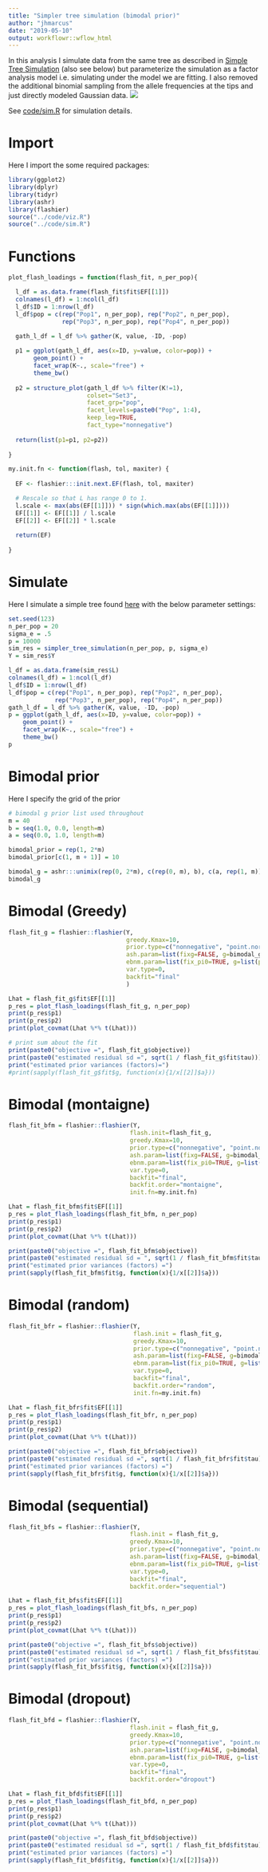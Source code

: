 ```yaml
---
title: "Simpler tree simulation (bimodal prior)"
author: "jhmarcus"
date: "2019-05-10"
output: workflowr::wflow_html
---
```


In this analysis I simulate data from the same tree as described in [Simple Tree Simulation](simple_tree_simulation.html) (also see below) but parameterize the simulation as a factor analysis model i.e. simulating under the model we are fitting. I also removed the additional binomial sampling from the allele frequencies at the tips and just directly modeled Gaussian data. 
![](https://www.dropbox.com/s/atw1xuuzavxf1ce/treemix.png?raw=1)

See [code/sim.R](https://github.com/jhmarcus/drift-workflow/tree/master/code/sim.R) for simulation details.

# Import

Here I import the some required packages:

```r
library(ggplot2)
library(dplyr)
library(tidyr)
library(ashr)
library(flashier)
source("../code/viz.R")
source("../code/sim.R")
```

# Functions

```r
plot_flash_loadings = function(flash_fit, n_per_pop){

  l_df = as.data.frame(flash_fit$fit$EF[[1]])
  colnames(l_df) = 1:ncol(l_df)
  l_df$ID = 1:nrow(l_df)
  l_df$pop = c(rep("Pop1", n_per_pop), rep("Pop2", n_per_pop),
               rep("Pop3", n_per_pop), rep("Pop4", n_per_pop))
  
  gath_l_df = l_df %>% gather(K, value, -ID, -pop) 

  p1 = ggplot(gath_l_df, aes(x=ID, y=value, color=pop)) + 
       geom_point() +
       facet_wrap(K~., scale="free") +
       theme_bw() 
  
  p2 = structure_plot(gath_l_df %>% filter(K!=1), 
                      colset="Set3", 
                      facet_grp="pop", 
                      facet_levels=paste0("Pop", 1:4),
                      keep_leg=TRUE,
                      fact_type="nonnegative") 
  
  return(list(p1=p1, p2=p2))
  
}

my.init.fn <- function(flash, tol, maxiter) {
  
  EF <- flashier:::init.next.EF(flash, tol, maxiter)

  # Rescale so that L has range 0 to 1.
  l.scale <- max(abs(EF[[1]])) * sign(which.max(abs(EF[[1]])))
  EF[[1]] <- EF[[1]] / l.scale
  EF[[2]] <- EF[[2]] * l.scale
  
  return(EF)
  
}
```

# Simulate

Here I simulate a simple tree found [here](simpler_tree_simulation.html) with the below parameter settings:

```r
set.seed(123)
n_per_pop = 20
sigma_e = .5
p = 10000
sim_res = simpler_tree_simulation(n_per_pop, p, sigma_e)
Y = sim_res$Y

l_df = as.data.frame(sim_res$L)
colnames(l_df) = 1:ncol(l_df)
l_df$ID = 1:nrow(l_df)
l_df$pop = c(rep("Pop1", n_per_pop), rep("Pop2", n_per_pop),
             rep("Pop3", n_per_pop), rep("Pop4", n_per_pop))
gath_l_df = l_df %>% gather(K, value, -ID, -pop) 
p = ggplot(gath_l_df, aes(x=ID, y=value, color=pop)) + 
    geom_point() +
    facet_wrap(K~., scale="free") +
    theme_bw() 
p
```

# Bimodal prior

Here I specify the grid of the prior

```r


# bimodal g prior list used throughout
m = 40
b = seq(1.0, 0.0, length=m)
a = seq(0.0, 1.0, length=m)

bimodal_prior = rep(1, 2*m)
bimodal_prior[c(1, m + 1)] = 10

bimodal_g = ashr:::unimix(rep(0, 2*m), c(rep(0, m), b), c(a, rep(1, m)))
bimodal_g
```

# Bimodal (Greedy)

```r
flash_fit_g = flashier::flashier(Y, 
                                 greedy.Kmax=10,
                                 prior.type=c("nonnegative", "point.normal"),
                                 ash.param=list(fixg=FALSE, g=bimodal_g, prior=bimodal_prior, method=NULL),
                                 ebnm.param=list(fix_pi0=TRUE, g=list(pi0=0)),
                                 var.type=0,                                                            
                                 backfit="final"
                                 )

Lhat = flash_fit_g$fit$EF[[1]]
p_res = plot_flash_loadings(flash_fit_g, n_per_pop)
print(p_res$p1)
print(p_res$p2)
print(plot_covmat(Lhat %*% t(Lhat)))

# print sum about the fit
print(paste0("objective =", flash_fit_g$objective))
print(paste0("estimated residual sd =", sqrt(1 / flash_fit_g$fit$tau)))
print("estimated prior variances (factors)=")
#print(sapply(flash_fit_g$fit$g, function(x){1/x[[2]]$a}))
```

# Bimodal (montaigne)

```r
flash_fit_bfm = flashier::flashier(Y, 
                                  flash.init=flash_fit_g,
                                  greedy.Kmax=10,
                                  prior.type=c("nonnegative", "point.normal"),
                                  ash.param=list(fixg=FALSE, g=bimodal_g),
                                  ebnm.param=list(fix_pi0=TRUE, g=list(pi0=0)),
                                  var.type=0,
                                  backfit="final",
                                  backfit.order="montaigne",
                                  init.fn=my.init.fn)

Lhat = flash_fit_bfm$fit$EF[[1]]
p_res = plot_flash_loadings(flash_fit_bfm, n_per_pop)
print(p_res$p1)
print(p_res$p2)
print(plot_covmat(Lhat %*% t(Lhat)))

print(paste0("objective =", flash_fit_bfm$objective))
print(paste0("estimated residual sd = ", sqrt(1 / flash_fit_bfm$fit$tau)))
print("estimated prior variances (factors) =")
print(sapply(flash_fit_bfm$fit$g, function(x){1/x[[2]]$a}))
```

# Bimodal (random)

```r
flash_fit_bfr = flashier::flashier(Y, 
                                   flash.init = flash_fit_g,
                                   greedy.Kmax=10,
                                   prior.type=c("nonnegative", "point.normal"),
                                   ash.param=list(fixg=FALSE, g=bimodal_g),
                                   ebnm.param=list(fix_pi0=TRUE, g=list(pi0=0)),
                                   var.type=0,
                                   backfit="final",
                                   backfit.order="random",
                                   init.fn=my.init.fn)

Lhat = flash_fit_bfr$fit$EF[[1]]
p_res = plot_flash_loadings(flash_fit_bfr, n_per_pop)
print(p_res$p1)
print(p_res$p2)
print(plot_covmat(Lhat %*% t(Lhat)))

print(paste0("objective =", flash_fit_bfr$objective))
print(paste0("estimated residual sd =", sqrt(1 / flash_fit_bfr$fit$tau)))
print("estimated prior variances (factors) =")
print(sapply(flash_fit_bfr$fit$g, function(x){1/x[[2]]$a}))
```

# Bimodal (sequential)

```r
flash_fit_bfs = flashier::flashier(Y, 
                                  flash.init = flash_fit_g,
                                  greedy.Kmax=10,
                                  prior.type=c("nonnegative", "point.normal"),
                                  ash.param=list(fixg=FALSE, g=bimodal_g),
                                  ebnm.param=list(fix_pi0=TRUE, g=list(pi0=0)),
                                  var.type=0,
                                  backfit="final",
                                  backfit.order="sequential")

Lhat = flash_fit_bfs$fit$EF[[1]]
p_res = plot_flash_loadings(flash_fit_bfs, n_per_pop)
print(p_res$p1)
print(p_res$p2)
print(plot_covmat(Lhat %*% t(Lhat)))

print(paste0("objective =", flash_fit_bfs$objective))
print(paste0("estimated residual sd =", sqrt(1 / flash_fit_bfs$fit$tau)))
print("estimated prior variances (factors) =")
print(sapply(flash_fit_bfs$fit$g, function(x){x[[2]]$a}))
```

# Bimodal (dropout)

```r
flash_fit_bfd = flashier::flashier(Y, 
                                  flash.init = flash_fit_g,
                                  greedy.Kmax=10,
                                  prior.type=c("nonnegative", "point.normal"),
                                  ash.param=list(fixg=FALSE, g=bimodal_g),
                                  ebnm.param=list(fix_pi0=TRUE, g=list(pi0=0)),
                                  var.type=0,
                                  backfit="final",
                                  backfit.order="dropout")

Lhat = flash_fit_bfd$fit$EF[[1]]
p_res = plot_flash_loadings(flash_fit_bfd, n_per_pop)
print(p_res$p1)
print(p_res$p2)
print(plot_covmat(Lhat %*% t(Lhat)))

print(paste0("objective =", flash_fit_bfd$objective))
print(paste0("estimated residual sd =", sqrt(1 / flash_fit_bfd$fit$tau)))
print("estimated prior variances (factors) =")
print(sapply(flash_fit_bfd$fit$g, function(x){1/x[[2]]$a}))
```

